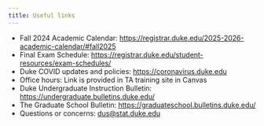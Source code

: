```yaml
---
title: Useful links
---
```


-   Fall 2024 Academic Calendar: <https://registrar.duke.edu/2025-2026-academic-calendar/#fall2025>
-   Final Exam Schedule: <https://registrar.duke.edu/student-resources/exam-schedules/>
-   Duke COVID updates and policies: <https://coronavirus.duke.edu>
-   Office hours: Link is provided in TA training site in Canvas
-   Duke Undergraduate Instruction Bulletin: <https://undergraduate.bulletins.duke.edu/>
-   The Graduate School Bulletin: <https://graduateschool.bulletins.duke.edu/>
-   Questions or concerns: [dus\@stat.duke.edu](mailto:dus@stat.duke.edu)
